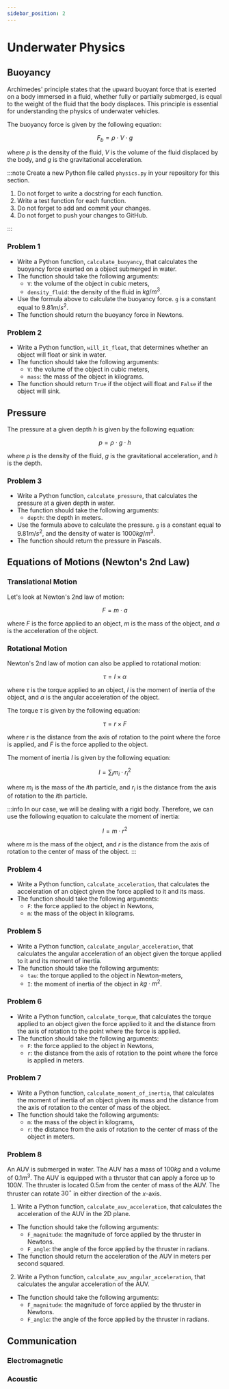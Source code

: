```yaml
---
sidebar_position: 2
---
```


# Underwater Physics

## Buoyancy

Archimedes' principle states that the upward buoyant force that is exerted on a body immersed in a fluid, whether fully or partially submerged, is equal to the weight of the fluid that the body displaces.
This principle is essential for understanding the physics of underwater vehicles.

The buoyancy force is given by the following equation:

$$
F_b = \rho \cdot V \cdot g
$$

where $\rho$ is the density of the fluid,
$V$ is the volume of the fluid displaced by the body,
and $g$ is the gravitational acceleration.

:::note
Create a new Python file called `physics.py` in your repository for this section.

1. Do not forget to write a docstring for each function.
1. Write a test function for each function.
1. Do not forget to add and commit your changes.
1. Do not forget to push your changes to GitHub.

:::

### Problem 1

- Write a Python function, `calculate_buoyancy`,
  that calculates the buoyancy force exerted on a object submerged in water.
- The function should take the following arguments:
  - `V`: the volume of the object in cubic meters,
  - `density_fluid`: the density of the fluid in $kg/m^3$.
- Use the formula above to calculate the buoyancy force.
  `g` is a constant equal to $9.81 m/s^2$.
- The function should return the buoyancy force in Newtons.

### Problem 2

- Write a Python function, `will_it_float`,
  that determines whether an object will float or sink in water.
- The function should take the following arguments:
  - `V`: the volume of the object in cubic meters,
  - `mass`: the mass of the object in kilograms.
- The function should return `True` if the object will float and `False` if the object will sink.

## Pressure

The pressure at a given depth $h$ is given by the following equation:

$$
p = \rho \cdot g \cdot h
$$

where $\rho$ is the density of the fluid,
$g$ is the gravitational acceleration,
and $h$ is the depth.

### Problem 3

- Write a Python function, `calculate_pressure`,
  that calculates the pressure at a given depth in water.
- The function should take the following arguments:
  - `depth`: the depth in meters.
- Use the formula above to calculate the pressure.
  `g` is a constant equal to $9.81 m/s^2$,
  and the density of water is $1000 kg/m^3$.
- The function should return the pressure in Pascals.

## Equations of Motions (Newton's 2nd Law)

### Translational Motion

Let's look at Newton's 2nd law of motion:

$$
F = m \cdot a
$$

where $F$ is the force applied to an object,
$m$ is the mass of the object,
and $a$ is the acceleration of the object.

### Rotational Motion

Newton's 2nd law of motion can also be applied to rotational motion:

$$
\tau = I \times \alpha
$$

where $\tau$ is the torque applied to an object,
$I$ is the moment of inertia of the object,
and $\alpha$ is the angular acceleration of the object.

The torque $\tau$ is given by the following equation:

$$
\tau = r \times F
$$

where $r$ is the distance from the axis of rotation to the point where the force is applied,
and $F$ is the force applied to the object.

The moment of inertia $I$ is given by the following equation:

$$
I = \sum_i m_i \cdot r_i^2
$$

where $m_i$ is the mass of the $i$th particle,
and $r_i$ is the distance from the axis of rotation to the $i$th particle.

:::info
In our case, we will be dealing with a rigid body.
Therefore, we can use the following equation to calculate the moment of inertia:

$$
I = m \cdot r^2
$$

where $m$ is the mass of the object,
and $r$ is the distance from the axis of rotation to the center of mass of the object.
:::

### Problem 4

- Write a Python function, `calculate_acceleration`,
  that calculates the acceleration of an object given the force applied to it and its mass.
- The function should take the following arguments:
  - `F`: the force applied to the object in Newtons,
  - `m`: the mass of the object in kilograms.

### Problem 5

- Write a Python function, `calculate_angular_acceleration`,
  that calculates the angular acceleration of an object given the torque applied to it and its moment of inertia.
- The function should take the following arguments:
  - `tau`: the torque applied to the object in Newton-meters,
  - `I`: the moment of inertia of the object in $kg \cdot m^2$.

### Problem 6

- Write a Python function, `calculate_torque`,
  that calculates the torque applied to an object given the force applied to it and the distance from the axis of rotation to the point where the force is applied.
- The function should take the following arguments:
  - `F`: the force applied to the object in Newtons,
  - `r`: the distance from the axis of rotation to the point where the force is applied in meters.

### Problem 7

- Write a Python function, `calculate_moment_of_inertia`,
  that calculates the moment of inertia of an object given its mass and the distance from the axis of rotation to the center of mass of the object.
- The function should take the following arguments:
  - `m`: the mass of the object in kilograms,
  - `r`: the distance from the axis of rotation to the center of mass of the object in meters.

### Problem 8

An AUV is submerged in water.
The AUV has a mass of $100 kg$ and a volume of $0.1 m^3$.
The AUV is equipped with a thruster that can apply a force up to $100 N$.
The thruster is located $0.5 m$ from the center of mass of the AUV.
The thruster can rotate $30^\circ$ in either direction of the $x$-axis.

1. Write a Python function, `calculate_auv_acceleration`,
   that calculates the acceleration of the AUV in the 2D plane.

- The function should take the following arguments:
  - `F_magnitude`: the magnitude of force applied by the thruster in Newtons.
  - `F_angle`: the angle of the force applied by the thruster in radians.
- The function should return the acceleration of the AUV in meters per second squared.

2. Write a Python function, `calculate_auv_angular_acceleration`,
   that calculates the angular acceleration of the AUV.

- The function should take the following arguments:
  - `F_magnitude`: the magnitude of force applied by the thruster in Newtons.
  - `F_angle`: the angle of the force applied by the thruster in radians.

## Communication

### Electromagnetic

### Acoustic
